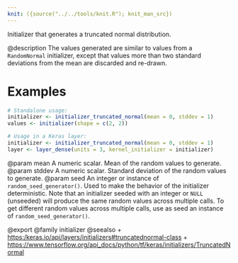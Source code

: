 ```yaml
---
knit: ({source("../../tools/knit.R"); knit_man_src})
---
```

Initializer that generates a truncated normal distribution.

@description
The values generated are similar to values from a
`RandomNormal` initializer, except that values more
than two standard deviations from the mean are
discarded and re-drawn.

# Examples
```r
# Standalone usage:
initializer <- initializer_truncated_normal(mean = 0, stddev = 1)
values <- initializer(shape = c(2, 2))
```

```r
# Usage in a Keras layer:
initializer <- initializer_truncated_normal(mean = 0, stddev = 1)
layer <- layer_dense(units = 3, kernel_initializer = initializer)
```

@param mean A numeric scalar. Mean of the random
    values to generate.
@param stddev A numeric scalar. Standard deviation of
   the random values to generate.
@param seed An integer or instance of
    `random_seed_generator()`.
    Used to make the behavior of the initializer
    deterministic. Note that an initializer seeded with an integer
    or `NULL` (unseeded) will produce the same random values
    across multiple calls. To get different random values
    across multiple calls, use as seed an instance
    of `random_seed_generator()`.

@export
@family initializer
@seealso
+ <https:/keras.io/api/layers/initializers#truncatednormal-class>
+ <https://www.tensorflow.org/api_docs/python/tf/keras/initializers/TruncatedNormal>

